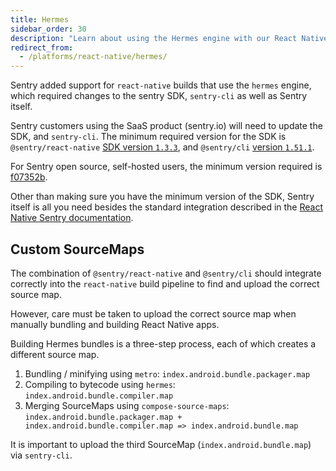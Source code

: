 ```yaml
---
title: Hermes
sidebar_order: 30
description: "Learn about using the Hermes engine with our React Native SDK."
redirect_from:
  - /platforms/react-native/hermes/
---
```


Sentry added support for `react-native` builds that use the `hermes` engine, which required changes to the sentry SDK, `sentry-cli` as well as Sentry itself.

Sentry customers using the SaaS product (sentry.io) will need to update the SDK, and `sentry-cli`.
The minimum required version for the SDK is `@sentry/react-native` [SDK version `1.3.3`](https://github.com/getsentry/sentry-react-native/releases/tag/1.3.3),
and `@sentry/cli` [version `1.51.1`](https://github.com/getsentry/sentry-cli/releases/tag/1.51.1).

For Sentry open source, self-hosted users, the minimum version required is [f07352b](https://hub.docker.com/r/getsentry/sentry/tags?page=1&name=f07352b).

Other than making sure you have the minimum version of the SDK, Sentry itself is all you need besides the standard integration described in the [React Native Sentry documentation](/clients/react-native/).

## Custom SourceMaps

The combination of `@sentry/react-native` and `@sentry/cli` should integrate
correctly into the `react-native` build pipeline to find and upload the correct source map.

However, care must be taken to upload the correct source map when manually bundling and building React Native apps.

Building Hermes bundles is a three-step process, each of which creates a different
source map.

1. Bundling / minifying using `metro`: `index.android.bundle.packager.map`
2. Compiling to bytecode using `hermes`: `index.android.bundle.compiler.map`
3. Merging SourceMaps using `compose-source-maps`: `index.android.bundle.packager.map + index.android.bundle.compiler.map => index.android.bundle.map`

It is important to upload the third SourceMap (`index.android.bundle.map`)
via `sentry-cli`.
